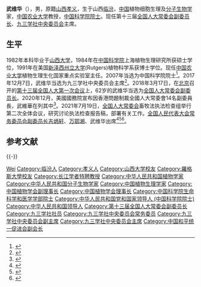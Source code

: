 {{Infobox person
| 姓名=武维华
| 图像=Wu Weihua2021.jpg
| 图像说明=
| 出生日期=1956年9月
| 出生地=[[山西省|山西省]][[临汾市|临汾市]]
| 死亡日期=<!-- {{Death date and age|YYYY|MM|DD|YYYY|MM|DD}}（死亡在前，出生在后） -->
| 死亡地=
| 国籍={{PRC}}
| 政党=[[九三学社|九三学社]]
| 籍贯=[[山西省|山西省]][[孝义市|孝义市]]
| 别名=
| 知名于=
| 职业=植物细胞生理及分子生物学家
| 母校=[[山西大学|山西大学]]<br>[[罗格斯大学|新泽西州立大学]]博士
}}

'''武维华'''（{{bd|1956年|9月||}}），男，原籍[[山西|山西]][[孝义市|孝义]]，生于山西[[临汾市|临汾]]，[[中华人民共和国|中国]]植物细胞生理及[[分子生物学|分子生物学]]家，[[中国农业大学|中国农业大学]]教授，[[中国科学院院士|中国科学院院士]]。现任第十三届[[全国人民代表大会常务委员会副委员长|全国人大常委会副委员长]]、[[九三学社中央委员会|九三学社中央委员会]]主席。

== 生平 ==
1982年本科毕业于[[山西大学|山西大学]]，1984年在[[中国科学院|中国科学院]]上海植物生理研究所获硕士学位，1991年在美国[[罗格斯大学|新泽西州立大学]](Rutgers)植物科学系获博士学位。现任[[中国农业大学|中国农业大学]]植物生理生化国家重点实验室主任。2007年当选为中国科学院院士<ref>{{Cite web|url=http://sourcedb.cas.cn/sourcedb_ad_cas/zw2/ysxx/smkxhyxxb/|title=武维华院士|accessdate=2018-03-17|publisher=中国科学院|archiveurl=https://web.archive.org/web/20131216133759/http://sourcedb.cas.cn/sourcedb_ad_cas/zw2/ysxx/smkxhyxxb/|archivedate=2013-12-16}}</ref>。2017年12月7日，武维华当选为九三学社中央委员会主席<ref>{{Cite web|url=http://news.163.com/17/1208/04/D53TG07400018AOP.html|title=九三学社第十四届中央委员会主席、副主席、常委名单|accessdate=2018-03-17|date=2017-12-08|publisher=网易|archive-url=https://web.archive.org/web/20180113142710/http://news.163.com/17/1208/04/D53TG07400018AOP.html|archive-date=2018-01-13|dead-url=yes}}</ref>。2018年3月17日，在[[北京|北京]]召开的[[第十三届全国人民代表大会|第十三届全国人大第一次会议]]上，62岁的武维华当选为[[全国人民代表大会常务委员会副委员长|全国人大常委会副委员长]]。2020年12月，美國國務院宣布因香港問題制裁全國人大常委會14名副委員長，武維華在列其中<ref>{{cite news |title=美国宣布对十四名中共全国人大副委员长实施新一轮制裁 |url=https://www.voachinese.com/a/us-sanctions-chinese-officials-20201208/5690490.html |accessdate=2020-12-07 |agency=美国之音 |date=2020-12-08 |archive-date=2020-12-08 |archive-url=https://web.archive.org/web/20201208075513/https://www.voachinese.com/a/us-sanctions-chinese-officials-20201208/5690490.html |dead-url=no }}</ref>。2021年7月19日，[[全国人大常委会|全国人大常委会]]畜牧法执法检查组举行第二次全体会议，研究讨论执法检查报告稿，部署有关工作。[[全国人民代表大会常务委员会副委员长|全国人民代表大会常务委员会副委员长]][[吉炳轩|吉炳轩]]、[[万鄂湘|万鄂湘]]、武维华出席<ref>{{Cite web|title=全国人大常委会畜牧法执法检查组举行第二次全体会议-中新网|url=http://www.chinanews.com/gn/2021/07-19/9523552.shtml|access-date=2021-07-19|work=中新网|archive-date=2021-07-19|archive-url=https://web.archive.org/web/20210719220205/http://www.chinanews.com/gn/2021/07-19/9523552.shtml|dead-url=no}}</ref><ref>{{Cite web|title=吉炳轩：依法保障现代畜牧业高质量发展|url=http://politics.people.com.cn/n1/2021/0520/c1001-32109078.html|access-date=2021-07-19|work=人民网|archive-date=2021-07-19|archive-url=https://web.archive.org/web/20210719125508/http://politics.people.com.cn/n1/2021/0520/c1001-32109078.html|dead-url=no}}</ref><ref>{{Cite web|title=吉炳轩：依法保障现代畜牧业高质量发展-新华网|url=http://www.xinhuanet.com/politics/2021-05/20/c_1127471154.htm|access-date=2021-07-19|work=新华网|archive-date=2021-07-19|archive-url=https://web.archive.org/web/20210719125508/http://www.xinhuanet.com/politics/2021-05/20/c_1127471154.htm|dead-url=no}}</ref>。

== 参考文献 ==
{{Reflist}}

{{-}}
{{start box}}
{{s-ppo|{{PRC}}[[民主党派|民主党派]]}}
{{s-before|[[韩启德|韩启德]]}}
{{s-title|[[九三学社中央委员会|九三学社中央委员会]]主席|2017年12月－}}
{{s-inc}}
{{end box}}

{{党和国家领导人}}
{{全国人大常委会副委员长}}
{{中国科学院生命科学和医学学部院士}}
{{第一批“长江学者奖励计划”特聘教授}}
{{Navboxes 
| title  = 武维华在[[九三学社|九三学社]]的职务
| list1  =
{{九三学社第十二届中央委员会}}
{{九三学社第十三届中央委员会}}
{{九三学社第十四届中央委员会}}
}}
{{Navboxes
| title  = 武维华在[[中国植物学会|中国植物学会]]的职务
| list1  =
{{中国植物学会第十四届理事会}}
{{中国植物学会第十五届理事会}}
}}
{{Navboxes 
| title  = 武维华在[[中国和平统一促进会|中国和平统一促进会]]的职务
| list1  =
{{中国和平统一促进会第九届理事会}}
}}

{{Authority control}}

{{DEFAULTSORT:Wu武}}
[[Category:武姓|Wei]]
[[Category:临汾人|Category:临汾人]]
[[Category:孝义人|Category:孝义人]]
[[Category:山西大学校友|Category:山西大学校友]]
[[Category:羅格斯大學校友|Category:羅格斯大學校友]]
[[Category:长江学者特聘教授|Category:长江学者特聘教授]]
[[Category:中华人民共和国植物学家|Category:中华人民共和国植物学家]]
[[Category:中华人民共和国分子生物学家|Category:中华人民共和国分子生物学家]]
[[Category:中国植物生理学家|Category:中国植物生理学家]]
[[Category:中国植物学会副理事长|Category:中国植物学会副理事长]]
[[Category:中国植物学会理事长|Category:中国植物学会理事长]]
[[Category:中国科学院生命科学和医学学部院士|Category:中国科学院生命科学和医学学部院士]]
[[Category:中华人民共和国党和国家领导人_(中国科学院院士)|Category:中华人民共和国党和国家领导人 (中国科学院院士)]]
[[Category:中华人民共和国领导人|Category:中华人民共和国领导人]]
[[Category:第十三届全国人大常委会副委员长|Category:第十三届全国人大常委会副委员长]]
[[Category:九三学社社员|Category:九三学社社员]]
[[Category:九三学社中央委员会常务委员|Category:九三学社中央委员会常务委员]]
[[Category:九三学社中央委员会副主席|Category:九三学社中央委员会副主席]]
[[Category:九三学社中央委员会主席|Category:九三学社中央委员会主席]]
[[Category:中国和平统一促进会副会长|Category:中国和平统一促进会副会长]]